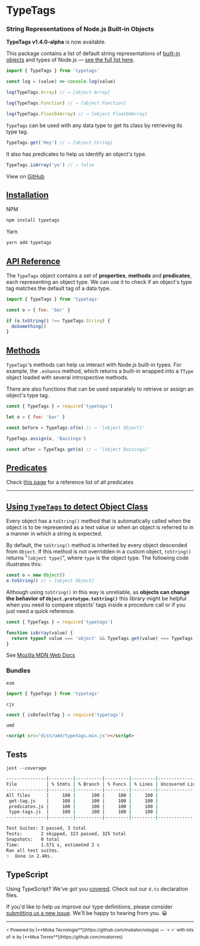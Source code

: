 
# TypeTags

### String Representations of Node.js Built-in Objects

<Callout emoji="🚀">**TypeTags v1.4.0-alpha** is now available.</Callout>

This package contains a list of default string representations of [built-in objects](https://developer.mozilla.org/en-US/docs/Web/JavaScript/Reference) and types of Node.js — [see the full list here](https://github.com/moatorres/typetags/blob/master/lib/type-tags.js).

```js
import { TypeTags } from 'typetags'

const log = (value) => console.log(value)

log(TypeTags.Array) // → [object Array]

log(TypeTags.Function) // → [object Function]

log(TypeTags.Float64Array) // → [object Float64Array]
```

`TypeTags` can be used with any data type to get its class by retrieving its type tag.

```js
TypeTags.get('Hey') // → [object String]
```

It also has predicates to help us identify an object's type.

```js
TypeTags.isArray('yo') // → false
```

View on [GitHub](https://github.com/moatorres/typetags)

## [Installation]()

NPM

```sh
npm install typetags
```

Yarn

```sh
yarn add typetags
```

## [API Reference]()

The `TypeTags` object contains a set of **properties**, **methods** and **predicates**, each representing an object type. We can use it to check if an object's type tag matches the default tag of a data type.

```js
import { TypeTags } from 'typetags'

const o = { foo: 'bar' }

if (o.toString() !== TypeTags.String) {
  doSomething()
}
```

## [Methods](https://typetags.org/methods)

`TypeTags`'s methods can help us interact with Node.js built-in types. For example, the `.enhance` method, which returns a built-in wrapped into a `TType` object loaded with several introspective methods.

There are also functions that can be used separately to retrieve or assign an object's type tag.

```js
const { TypeTags } = require('typetags')

let o = { foo: 'bar' }

const before = TypeTags.of(o) // → '[object Object]'

TypeTags.assign(o, 'Bazzinga')

const after = TypeTags.get(o) // → '[object Bazzinga]'
```

## [Predicates](https://typetags.org/predicates)

Check [this page](https://typetags.org/predicates) for a reference list of all predicates

---

## [Using `TypeTags` to detect Object Class]()

Every object has a `toString()` method that is automatically called when the object is to be represented as a text value or when an object is referred to in a manner in which a string is expected.

By default, the `toString()` method is inherited by every object descended from `Object`. If this method is not overridden in a custom object, `toString()` returns "`[object type]`", where `type` is the object type. The following code illustrates this:

```js
const o = new Object()
o.toString() // → [object Object]
```

Although using `toString()` in this way is unreliable, as **objects can change the behavior of `Object.prototype.toString()`** this library might be helpful when you need to compare objects' tags inside a procedure call or if you just need a quick reference.

```js
const { TypeTags } = require('typetags')

function isArray(value) {
  return typeof value === 'object' && TypeTags.get(value) === TypeTags.Array
}
```

See [Mozilla MDN Web
Docs](https://developer.mozilla.org/en-US/docs/Web/JavaScript/Reference/Global_Objects/Object/toString#description)

### Bundles

`esm`

```js
import { TypeTags } from 'typetags'
```

`cjs`

```js
const { isDefaultTag } = require('typetags')
```

`umd`

```html
<script src="dist/umd/typetags.min.js"></script>
```

## Tests

`jest --coverage`

```sh
---------------|---------|----------|---------|---------|-------------------
File           | % Stmts | % Branch | % Funcs | % Lines | Uncovered Line #s
---------------|---------|----------|---------|---------|-------------------
All files      |     100 |      100 |     100 |     100 |
 get-tag.js    |     100 |      100 |     100 |     100 |
 predicates.js |     100 |      100 |     100 |     100 |
 type-tags.js  |     100 |      100 |     100 |     100 |
---------------|---------|----------|---------|---------|-------------------

Test Suites: 3 passed, 3 total
Tests:       2 skipped, 323 passed, 325 total
Snapshots:   0 total
Time:        1.571 s, estimated 2 s
Ran all test suites.
✨  Done in 2.40s.
```

## TypeScript

Using TypeScript? We've got you [covered](https://github.com/moatorres/typetags/blob/master/lib/resources/TypeTags.d.ts). Check out our `d.ts` declaration files.

If you'd like to help us improve our type definitions, please consider [submitting us a new issue](https://github.com/moatorres/typetags/issues/new). We'll be happy to hearing from you. 😀

---

<sub>
  ⚡️ Powered by [**Moka Tecnologia**](https://github.com/mokatecnologia) — `< >` with lots of
  ☕️ by [**Moa Torres**](https://github.com/moatorres)
</sub>

